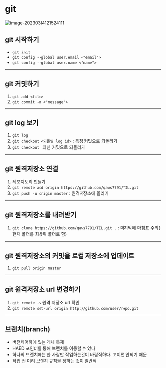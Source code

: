 # git

![image-20230314121524111](./git.assets/image-20230314121524111.png)


## git 시작하기

- `git init`
- `git config --global user.email <"email">`
- `git config --global user.name <"name">`

------


## git 커밋하기

1. `git add <file>`
2. `git commit -m <"message">`

------


## git log 보기

1. `git log`
2. `git checkout <되돌릴 log id>`  : 특정 커밋으로 되돌리기
3. `git checkout` : 최신 커밋으로 되돌리기

------


## git 원격저장소 연결

1. 레포지토리 만들기
2. `git remote add origin https://github.com/qaws7791/TIL.git`
3. `git push -u origin master` : 원격저장소에 올리기

------


## git 원격저장소를 내려받기

1. `git clone https://github.com/qaws7791/TIL.git .` : 마지막에 마침표 주의( 현재 폴더를 최상위 폴더로 함)

------


## git 원격저장소의 커밋을 로컬 저장소에 업데이트

1. `git pull origin master`

------


## git 원격저장소 url 변경하기

1. `git remote -v` 원격 저장소 url 확인
2. `git remote set-url origin http://github.com/user/repo.git`

------


## 브랜치(branch)

- 버전제어하에 있는 개체 복제
- HAED 포인터를 통해 브랜치를 이동할 수 있다
- 하나의 브랜치에는 한 사람만 작업하는것이 바람직하다. 꼬이면 안되기 때문
- 작업 전 미리 브랜치 규칙을 정하는 것이 일반적
